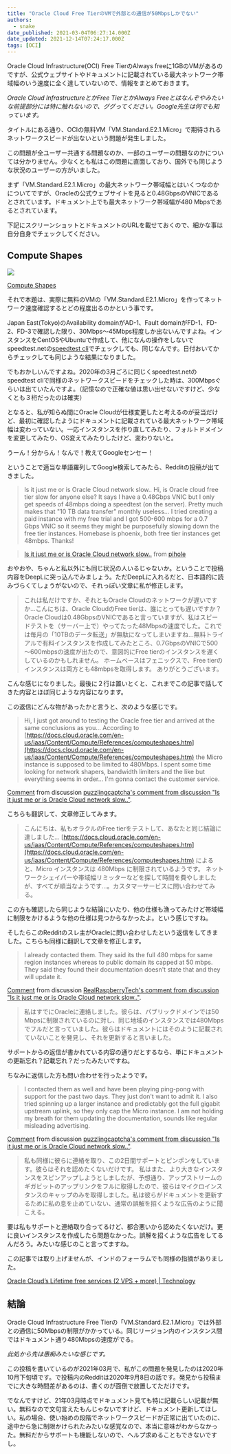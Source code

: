 ```yaml
---
title: "Oracle Cloud Free TierのVMで外部との通信が50Mbpsしかでない"
authors:
  - snake
date_published: 2021-03-04T06:27:14.000Z
date_updated: 2021-12-14T07:24:17.000Z
tags: [OCI]
---
```


Oracle Cloud Infrastructure(OCI) Free TierのAlways freeに1GBのVMがあるのですが、公式ウェブサイトやドキュメントに記載されている最大ネットワーク帯域幅のいう速度に全く達していないので、情報をまとめておきます。

*Oracle Cloud InfrastructureとかFree TierとかAlways Freeとはなんぞやみたいな前提部分には特に触れないので、ググってください。Google先生は何でも知っています。*

タイトルにある通り、OCIの無料VM「VM.Standard.E2.1.Micro」で期待されるネットワークスピードが出ないという問題が発生しました。

この問題が全ユーザー共通する問題なのか、一部のユーザーの問題なのかについては分かりません。少なくとも私はこの問題に直面しており、国外でも同じような状況のユーザーの方がいました。

まず「VM.Standard.E2.1.Micro」の最大ネットワーク帯域幅とはいくつなのかについてですが、Oracleの公式ウェブサイトを見ると0.48GbpsのVNICであるとされています。ドキュメント上でも最大ネットワーク帯域幅が480 Mbpsであるとされています。

下記にスクリーンショットとドキュメントのURLを載せておくので、細かな事は自分自身でチェックしてください。

## Compute Shapes

![](https://i.imgur.com/Bcnudr1.png)

[Compute Shapes](https://docs.oracle.com/en-us/iaas/Content/Compute/References/computeshapes.htm#vmshapes__vm-standard)

それで本題は、実際に無料のVMの「VM.Standard.E2.1.Micro」を作ってネットワーク速度確認するとどの程度出るのかという事です。

Japan East(Tokyo)のAvailability domainがAD-1、Fault domainがFD-1、FD-2、FD-3で確認した限り、30Mbps～45Mbps程度しか出ないんですよね。インスタンスをCentOSやUbuntuで作成して、他になんの操作をしないでspeedtest.netの[speedtest cli](https://www.speedtest.net/apps/cli)でチェックしても、同じなんです。日付おいてからチェックしても同じような結果になりました。

でもおかしいんですよね。2020年の3月ごろに同じくspeedtest.netのspeedtest cliで同様のネットワークスピードをチェックした時は、300Mbpsぐらいは出ていたんですよ。（記憶なので正確な値は思い出せないですけど、少なくとも３桁だったのは確実）

となると、私が知らぬ間にOracle Cloudが仕様変更したと考えるのが妥当だけど、最初に確認したようにドキュメントに記載されている最大ネットワーク帯域幅は変わっていない。一応インスタンスを作り直してみたり、フォルトドメインを変更してみたり、OS変えてみたりしたけど、変わりないと。

うーん！分からん！なんで！教えてGoogleセンセー！

ということで適当な単語羅列してGoogle検索してみたら、Redditの投稿が出てきました。

> Is it just me or is Oracle Cloud network slow..
> Hi, is Oracle cloud free tier slow for anyone else? It says I have a 0.48Gbps VNIC but I only get speeds of 48mbps doing a speedtest (on the server). Pretty much makes that "10 TB data transfer" monthly useless... I tried creating a paid instance with my free trial and I got 500-600 mbps for a 0.7 Gbps VNIC so it seems they might be purposefully slowing down the free tier instances.
> Homebase is phoenix, both free tier instances get 48mbps.
> Thanks!

> [Is it just me or is Oracle Cloud network slow..](https://www.reddit.com/r/pihole/comments/ioqlgi/is_it_just_me_or_is_oracle_cloud_network_slow/?ref_source=embed&amp;ref=share) from
>       [pihole](https://www.reddit.com/r/pihole/)

おやおや、ちゃんと私以外にも同じ状況の人いるじゃないか。ということで投稿内容をDeepLに突っ込んでみましょう。ただDeepLに入れるだと、日本語的に読みづらくてしょうがないので、それっぽい文章に私が修正します。

> これは私だけですか、それともOracle Cloudのネットワークが遅いですか...こんにちは、Oracle CloudのFree tierは、誰にとっても遅いですか？Oracle Cloudは0.48GbpsのVNICであると言っていますが、私はスピードテストを（サーバー上で）やってたった48Mbpsの速度でした。これでは毎月の「10TBのデータ転送」が無駄になってしまいますね...無料トライアルで有料インスタンスを作成してみたところ、0.7GbpsのVNICで500～600mbpsの速度が出たので、意図的にFree tierのインスタンスを遅くしているのかもしれません。
> ホームベースはフェニックスで、Free tierのインスタンスは両方とも48mbpsを取得します。
> ありがとうございます。

こんな感じになりました。最後に２行は置いとくと、これまでこの記事で話してきた内容とほぼ同じような内容になります。

この返信にどんな物があったかと言うと、次のような感じです。

> Hi, I just got around to testing the Oracle free tier and arrived at the same conclusions as you... According to [https://docs.cloud.oracle.com/en-us/iaas/Content/Compute/References/computeshapes.htm](https://docs.cloud.oracle.com/en-us/iaas/Content/Compute/References/computeshapes.htm) the Micro instance is supposed to be limited to 480Mbps.
> I spent some time looking for network shapers, bandwidth limiters and the like but everything seems in order... I'm gonna contact the customer service.

[Comment](https://www.reddit.com/r/pihole/comments/ioqlgi/is_it_just_me_or_is_oracle_cloud_network_slow/g6yyyza/) from discussion [puzzlingcaptcha's comment from discussion "Is it just me or is Oracle Cloud network slow.."](https://www.reddit.com/r/pihole/comments/ioqlgi/is_it_just_me_or_is_oracle_cloud_network_slow/).

こちらも翻訳して、文章修正してみます。

> こんにちは、私もオラクルのFree tierをテストして、あなたと同じ結論に達しました... [https://docs.cloud.oracle.com/en-us/iaas/Content/Compute/References/computeshapes.htm](https://docs.cloud.oracle.com/en-us/iaas/Content/Compute/References/computeshapes.htm) によると、Micro インスタンスは 480Mbps に制限されているようです。
> ネットワークシェイパーや帯域幅リミッターなどを探して時間を費やしましたが、すべてが順当なようです...。カスタマーサービスに問い合わせてみる。

この方も確認したら同じような結論にいたり、他の仕様も漁ってみたけど帯域幅に制限をかけるような他の仕様は見つからなかったよ。という感じですね。

そしたらこのRedditのスレ主がOracleに問い合わせしたという返信をしてきました。こちらも同様に翻訳して文章を修正します。

> I already contacted them. They said its the full 480 mbps for same region instances whereas to public domain its capped at 50 mbps. They said they found their documentation doesn't state that and they will update it.

[Comment](https://www.reddit.com/r/pihole/comments/ioqlgi/is_it_just_me_or_is_oracle_cloud_network_slow/g75lbcj/) from discussion [RealRaspberryTech's comment from discussion "Is it just me or is Oracle Cloud network slow.."](https://www.reddit.com/r/pihole/comments/ioqlgi/is_it_just_me_or_is_oracle_cloud_network_slow/).

> 私はすでにOracleに連絡しました。彼らは、パブリックドメインでは50 Mbpsに制限されているのに対し、同じ地域のインスタンスでは480Mbpsでフルだと言っていました。彼らはドキュメントにはそのように記載されていないことを発見し、それを更新すると言いました。

サポートからの返信が書かれている内容の通りだとするなら、単にドキュメントの更新忘れ？記載忘れ？だったみたいですね。

ちなみに返信した方も問い合わせを行ったようです。

> I contacted them as well and have been playing ping-pong with support for the past two days. They just don't want to admit it.
> I also tried spinning up a larger instance and predictably got the full gigabit upstream uplink, so they only cap the Micro instance. I am not holding my breath for them updating the documentation, sounds like regular misleading advertising.

[Comment](https://www.reddit.com/r/pihole/comments/ioqlgi/is_it_just_me_or_is_oracle_cloud_network_slow/g75lheu/) from discussion [puzzlingcaptcha's comment from discussion "Is it just me or is Oracle Cloud network slow.."](https://www.reddit.com/r/pihole/comments/ioqlgi/is_it_just_me_or_is_oracle_cloud_network_slow/).

> 私も同様に彼らに連絡を取り、この2日間サポートとピンポンをしています。彼らはそれを認めたくないだけです。
> 私はまた、より大きなインスタンスをスピンアップしようとしましたが、予想通り、アップストリームのギガビットのアップリンクをフルに取得したので、彼らはマイクロインスタンスのキャップのみを取得しました。私は彼らがドキュメントを更新するために私の息を止めていない、通常の誤解を招くような広告のように聞こえる。

要は私もサポートと連絡取り合ってるけど、都合悪いから認めたくないだけ。更に良いインスタンスを作成したら問題なかった。誤解を招くような広告をしてるんだろう。みたいな感じのこと言ってますね。

この記事では取り上げませんが、インドのフォーラムでも同様の指摘がありました。

[Oracle Cloud’s Lifetime free services (2 VPS + more) | Technology](https://broadbandforum.co/t/204837/page-4)

## 結論

Oracle Cloud Infrastructure Free Tierの「VM.Standard.E2.1.Micro」では外部との通信に50Mbpsの制限がかかっている。同じリージョン内のインスタンス間ではドキュメント通り480Mbpsの速度がでる。

*此処から先は愚痴みたいな感じです。*

この投稿を書いているのが2021年03月で、私がこの問題を発見したのは2020年10月下旬頃です。で投稿内のRedditは2020年9月8日の話です。発見から投稿までに大きな時間差があるのは、書くのが面倒で放置してただけです。

でなんですけど、21年03月時点でドキュメント見ても特に記載らしい記載が無い。無料なので文句言えたもんじゃないですけど、ドキュメント更新してほしい。私の場合、使い始めの段階でネットワークスピードが正常に出ていたのに、途中から急に制限かけられたみたいな感覚なので、本当に意味がわからなかった。無料だからサポートも機能しないので、ヘルプ求めることもできないですし。
